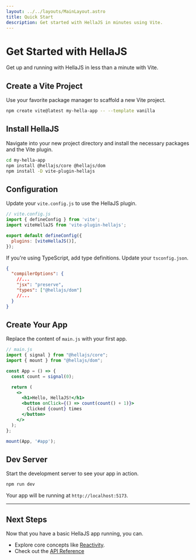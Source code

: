 ```yaml
---
layout: ../../layouts/MainLayout.astro
title: Quick Start
description: Get started with HellaJS in minutes using Vite.
---
```


# Get Started with HellaJS

Get up and running with HellaJS in less than a minute with Vite.

## Create a Vite Project

Use your favorite package manager to scaffold a new Vite project.

```bash
npm create vite@latest my-hella-app -- --template vanilla
```

## Install HellaJS

Navigate into your new project directory and install the necessary packages and the Vite plugin.

```bash
cd my-hella-app
npm install @hellajs/core @hellajs/dom
npm install -D vite-plugin-hellajs
```

## Configuration

Update your `vite.config.js` to use the HellaJS plugin.

```js
// vite.config.js
import { defineConfig } from 'vite';
import viteHellaJS from 'vite-plugin-hellajs';

export default defineConfig({
  plugins: [viteHellaJS()],
});
```

If you're using TypeScript, add type definitions. Update your `tsconfig.json`.

```json
{
  "compilerOptions": {
    //...
    "jsx": "preserve",
    "types": ["@hellajs/dom"]
    //...
  }
}
```

## Create Your App

Replace the content of `main.js` with your first app.

```jsx
// main.js
import { signal } from "@hellajs/core";
import { mount } from "@hellajs/dom";

const App = () => {
  const count = signal(0);

  return (
    <>
      <h1>Hello, HellaJS!</h1>
      <button onClick={() => count(count() + 1)}>
        Clicked {count} times
      </button>
    </>
  );
};

mount(App, '#app');
```

## Dev Server

Start the development server to see your app in action.

```bash
npm run dev
```

Your app will be running at `http://localhost:5173`.

---

## Next Steps

Now that you have a basic HellaJS app running, you can.

- Explore core concepts like [Reactivity](/learn/concepts/reactivity).
- Check out the [API Reference](/reference/core/signal)
